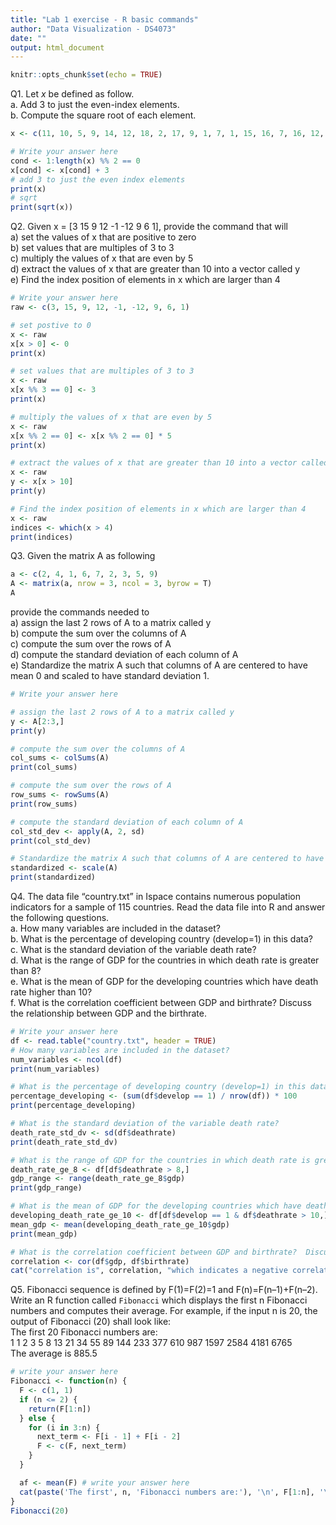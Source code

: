 ```yaml
---
title: "Lab 1 exercise - R basic commands"
author: "Data Visualization - DS4073"
date: ""
output: html_document
---
```


```r
knitr::opts_chunk$set(echo = TRUE)
```

Q1. Let $x$ be defined as follow.   
a. Add 3 to just the even-index elements.  
b. Compute the square root of each element.
```r
x <- c(11, 10, 5, 9, 14, 12, 18, 2, 17, 9, 1, 7, 1, 15, 16, 7, 16, 12, 13, 3, 8, 3, 11, 1, 5, 7, 7, 10, 6, 10, 17, 13, 1, 2, 17, 1, 15, 8, 12, 3, 6, 15, 10, 3, 10, 12, 19, 17, 15, 12, 18, 17, 1, 13, 5, 9, 18, 2, 20, 16, 15, 7, 9, 12, 12, 5, 5, 7, 7, 9, 17, 7, 15, 11, 10, 12, 19, 8, 13, 3, 7, 14, 13, 18, 1, 11, 18, 1, 12, 18, 5, 12, 5, 10, 3, 6, 11, 12, 1, 3)
```

```r
# Write your answer here
cond <- 1:length(x) %% 2 == 0
x[cond] <- x[cond] + 3
# add 3 to just the even index elements
print(x)
# sqrt
print(sqrt(x))
```

Q2. Given x = [3 15 9 12 -1 -12 9 6 1], provide the command that will  
a) set the values of x that are positive to zero   
b) set values that are multiples of 3 to 3    
c) multiply the values of x that are even by 5   
d) extract the values of x that are greater than 10 into a vector called y   
e) Find the index position of elements in x which are larger than 4

```r
# Write your answer here
raw <- c(3, 15, 9, 12, -1, -12, 9, 6, 1)

# set postive to 0
x <- raw
x[x > 0] <- 0
print(x)

# set values that are multiples of 3 to 3
x <- raw
x[x %% 3 == 0] <- 3
print(x)

# multiply the values of x that are even by 5
x <- raw
x[x %% 2 == 0] <- x[x %% 2 == 0] * 5
print(x)

# extract the values of x that are greater than 10 into a vector called y
x <- raw
y <- x[x > 10]
print(y)

# Find the index position of elements in x which are larger than 4
x <- raw
indices <- which(x > 4)
print(indices)
```


Q3. Given the matrix A as following
```r
a <- c(2, 4, 1, 6, 7, 2, 3, 5, 9)
A <- matrix(a, nrow = 3, ncol = 3, byrow = T)
A
```
provide the commands needed to  
a) assign the last 2 rows of A to a matrix called y   
b) compute the sum over the columns of A  
c) compute the sum over the rows of A  
d) compute the standard deviation of each column of A  
e) Standardize the matrix A such that columns of A are centered to have mean 0 and scaled to have standard deviation 1.


```r
# Write your answer here

# assign the last 2 rows of A to a matrix called y
y <- A[2:3,]
print(y)

# compute the sum over the columns of A
col_sums <- colSums(A)
print(col_sums)

# compute the sum over the rows of A
row_sums <- rowSums(A)
print(row_sums)

# compute the standard deviation of each column of A
col_std_dev <- apply(A, 2, sd)
print(col_std_dev)

# Standardize the matrix A such that columns of A are centered to have mean 0 and scaled to have standard deviation 1.
standardized <- scale(A)
print(standardized)
```

Q4. The data file “country.txt” in Ispace contains numerous population indicators for a sample of 115 countries.
Read the data file into R and answer the following questions.  
a. How many variables are included in the dataset?  
b. What is the percentage of developing country (develop=1) in this data?  
c. What is the standard deviation of the variable death rate?  
d. What is the range of GDP for the countries in which death rate is greater than 8?  
e. What is the mean of GDP for the developing countries which have death rate higher than 10?  
f. What is the correlation coefficient between GDP and birthrate?  Discuss the relationship between GDP and the birthrate.

```r
# Write your answer here
df <- read.table("country.txt", header = TRUE)
# How many variables are included in the dataset?
num_variables <- ncol(df)
print(num_variables)

# What is the percentage of developing country (develop=1) in this data?
percentage_developing <- (sum(df$develop == 1) / nrow(df)) * 100
print(percentage_developing)

# What is the standard deviation of the variable death rate?
death_rate_std_dv <- sd(df$deathrate)
print(death_rate_std_dv)

# What is the range of GDP for the countries in which death rate is greater than 8?
death_rate_ge_8 <- df[df$deathrate > 8,]
gdp_range <- range(death_rate_ge_8$gdp)
print(gdp_range)

# What is the mean of GDP for the developing countries which have death rate higher than 10?
developing_death_rate_ge_10 <- df[df$develop == 1 & df$deathrate > 10,]
mean_gdp <- mean(developing_death_rate_ge_10$gdp)
print(mean_gdp)

# What is the correlation coefficient between GDP and birthrate?  Discuss the relationship between GDP and the birthrate.
correlation <- cor(df$gdp, df$birthrate)
cat("correlation is", correlation, "which indicates a negative correlation")
```

Q5. Fibonacci sequence is defined by F(1)=F(2)=1 and F(n)=F(n–1)+F(n–2). Write an R function called `Fibonacci` which displays the first n Fibonacci numbers and computes their average. For example, if the input n is 20, the output of Fibonacci (20) shall look like:  
The first 20 Fibonacci numbers are:  
1 1 2 3 5 8 13 21 34 55 89 144 233 377 610 987 1597 2584 4181 6765  
The average is 885.5

```r
# write your answer here
Fibonacci <- function(n) {
  F <- c(1, 1)
  if (n <= 2) {
    return(F[1:n])
  } else {
    for (i in 3:n) {
      next_term <- F[i - 1] + F[i - 2]
      F <- c(F, next_term)
    }
  }

  af <- mean(F) # write your answer here
  cat(paste('The first', n, 'Fibonacci numbers are:'), '\n', F[1:n], '\n', paste('the average is', af))
}
Fibonacci(20)
```





